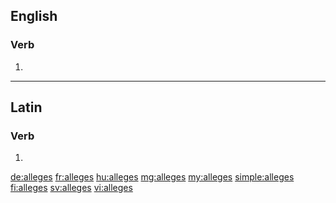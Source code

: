 ==English==

===Verb===
{{head|en}}

# {{en-third-person singular of|allege}}

----

==Latin==

===Verb===
{{la-verb-form|allēgēs}}

# {{conjugation of|allēgō||2|s|pres|act|sub|lang=la}}

[[de:alleges]]
[[fr:alleges]]
[[hu:alleges]]
[[mg:alleges]]
[[my:alleges]]
[[simple:alleges]]
[[fi:alleges]]
[[sv:alleges]]
[[vi:alleges]]